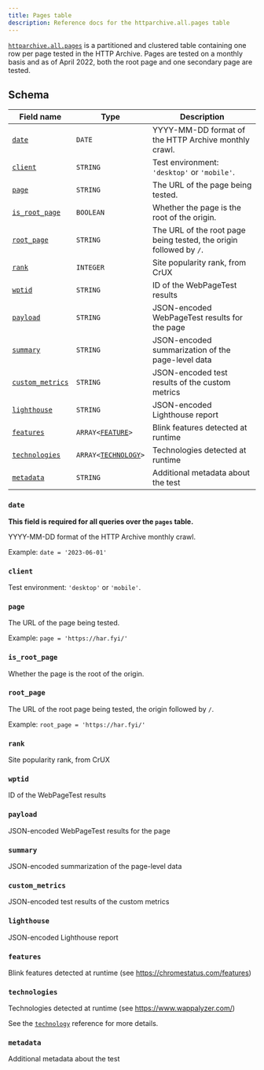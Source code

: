 ```yaml
---
title: Pages table
description: Reference docs for the httparchive.all.pages table
---
```



[`httparchive.all.pages`](https://console.cloud.google.com/bigquery?ws=!1m5!1m4!4m3!1shttparchive!2sall!3spages) is a partitioned and clustered table containing one row per page tested in the HTTP Archive. Pages are tested on a monthly basis and as of April 2022, both the root page and one secondary page are tested.

## Schema

Field name | Type | Description
---|---|---
[`date`](#date) | `DATE` | YYYY-MM-DD format of the HTTP Archive monthly crawl.
[`client`](#client) | `STRING` | Test environment: `'desktop'` or `'mobile'`.
[`page`](#page) | `STRING` | The URL of the page being tested.
[`is_root_page`](#is_root_page) | `BOOLEAN` | Whether the page is the root of the origin.
[`root_page`](#root_page) | `STRING` | The URL of the root page being tested, the origin followed by `/`.
[`rank`](#rank) | `INTEGER` | Site popularity rank, from CrUX
[`wptid`](#wptid) | `STRING` | ID of the WebPageTest results
[`payload`](#payload) | `STRING` | JSON-encoded WebPageTest results for the page	
[`summary`](#summary) | `STRING` | JSON-encoded summarization of the page-level data
[`custom_metrics`](#custom_metrics) | `STRING` | JSON-encoded test results of the custom metrics	
[`lighthouse`](#lighthouse) | `STRING` | JSON-encoded Lighthouse report	
[`features`](#features) | `ARRAY<`[`FEATURE`](/reference/feature)`>` | Blink features detected at runtime
[`technologies`](#technologies) | `ARRAY<`[`TECHNOLOGY`](/reference/technology)`>` | Technologies detected at runtime
[`metadata`](#metadata) | `STRING` | Additional metadata about the test

### `date`

**This field is required for all queries over the `pages` table.**

YYYY-MM-DD format of the HTTP Archive monthly crawl.

  Example: `date = '2023-06-01'`

### `client`

Test environment: `'desktop'` or `'mobile'`.

### `page`

The URL of the page being tested.

Example: `page = 'https://har.fyi/'`

### `is_root_page`

Whether the page is the root of the origin.

### `root_page`

The URL of the root page being tested, the origin followed by `/`.

Example: `root_page = 'https://har.fyi/'`

### `rank`

Site popularity rank, from CrUX

### `wptid`

ID of the WebPageTest results

### `payload`

JSON-encoded WebPageTest results for the page	

### `summary`

JSON-encoded summarization of the page-level data

### `custom_metrics`

JSON-encoded test results of the custom metrics	

### `lighthouse`

JSON-encoded Lighthouse report	

### `features`

Blink features detected at runtime (see https://chromestatus.com/features)

### `technologies`

Technologies detected at runtime (see https://www.wappalyzer.com/)

See the [`technology`](/reference/technology) reference for more details.

### `metadata`

Additional metadata about the test